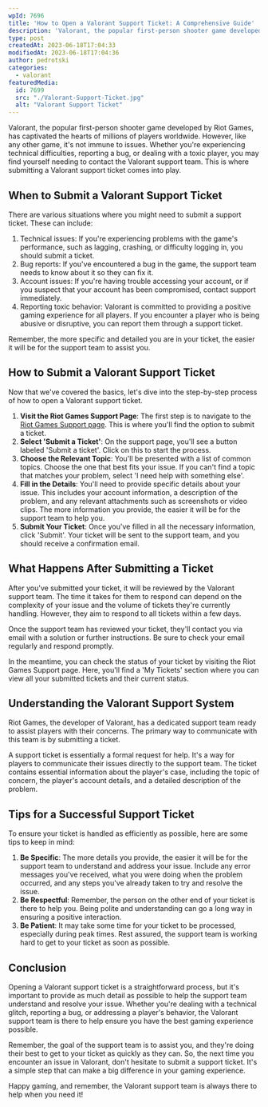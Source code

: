 ```yaml
---
wpId: 7696
title: 'How to Open a Valorant Support Ticket: A Comprehensive Guide'
description: 'Valorant, the popular first-person shooter game developed by Riot Games, ...'
type: post
createdAt: 2023-06-18T17:04:33
modifiedAt: 2023-06-18T17:04:36
author: pedrotski
categories:
  - valorant
featuredMedia:
  id: 7699
  src: "./Valorant-Support-Ticket.jpg"
  alt: "Valorant Support Ticket"
---
```



Valorant, the popular first-person shooter game developed by Riot Games, has captivated the hearts of millions of players worldwide. However, like any other game, it's not immune to issues. Whether you're experiencing technical difficulties, reporting a bug, or dealing with a toxic player, you may find yourself needing to contact the Valorant support team. This is where submitting a Valorant support ticket comes into play.

## When to Submit a Valorant Support Ticket

There are various situations where you might need to submit a support ticket. These can include:

1.  Technical issues: If you're experiencing problems with the game's performance, such as lagging, crashing, or difficulty logging in, you should submit a ticket.
2.  Bug reports: If you've encountered a bug in the game, the support team needs to know about it so they can fix it.
3.  Account issues: If you're having trouble accessing your account, or if you suspect that your account has been compromised, contact support immediately.
4.  Reporting toxic behavior: Valorant is committed to providing a positive gaming experience for all players. If you encounter a player who is being abusive or disruptive, you can report them through a support ticket.

Remember, the more specific and detailed you are in your ticket, the easier it will be for the support team to assist you.

## How to Submit a Valorant Support Ticket

Now that we've covered the basics, let's dive into the step-by-step process of how to open a Valorant support ticket.

1.  **Visit the Riot Games Support Page**: The first step is to navigate to the [Riot Games Support page](https://support-valorant.riotgames.com/hc/en-us). This is where you'll find the option to submit a ticket.
2.  **Select 'Submit a Ticket'**: On the support page, you'll see a button labeled 'Submit a ticket'. Click on this to start the process.
3.  **Choose the Relevant Topic**: You'll be presented with a list of common topics. Choose the one that best fits your issue. If you can't find a topic that matches your problem, select 'I need help with something else'.
4.  **Fill in the Details**: You'll need to provide specific details about your issue. This includes your account information, a description of the problem, and any relevant attachments such as screenshots or video clips. The more information you provide, the easier it will be for the support team to help you.
5.  **Submit Your Ticket**: Once you've filled in all the necessary information, click 'Submit'. Your ticket will be sent to the support team, and you should receive a confirmation email.

## What Happens After Submitting a Ticket

After you've submitted your ticket, it will be reviewed by the Valorant support team. The time it takes for them to respond can depend on the complexity of your issue and the volume of tickets they're currently handling. However, they aim to respond to all tickets within a few days.

Once the support team has reviewed your ticket, they'll contact you via email with a solution or further instructions. Be sure to check your email regularly and respond promptly.

In the meantime, you can check the status of your ticket by visiting the Riot Games Support page. Here, you'll find a 'My Tickets' section where you can view all your submitted tickets and their current status.

## Understanding the Valorant Support System

Riot Games, the developer of Valorant, has a dedicated support team ready to assist players with their concerns. The primary way to communicate with this team is by submitting a ticket.

A support ticket is essentially a formal request for help. It's a way for players to communicate their issues directly to the support team. The ticket contains essential information about the player's case, including the topic of concern, the player's account details, and a detailed description of the problem.

## Tips for a Successful Support Ticket

To ensure your ticket is handled as efficiently as possible, here are some tips to keep in mind:

1.  **Be Specific**: The more details you provide, the easier it will be for the support team to understand and address your issue. Include any error messages you've received, what you were doing when the problem occurred, and any steps you've already taken to try and resolve the issue.
2.  **Be Respectful**: Remember, the person on the other end of your ticket is there to help you. Being polite and understanding can go a long way in ensuring a positive interaction.
3.  **Be Patient**: It may take some time for your ticket to be processed, especially during peak times. Rest assured, the support team is working hard to get to your ticket as soon as possible.

## Conclusion

Opening a Valorant support ticket is a straightforward process, but it's important to provide as much detail as possible to help the support team understand and resolve your issue. Whether you're dealing with a technical glitch, reporting a bug, or addressing a player's behavior, the Valorant support team is there to help ensure you have the best gaming experience possible.

Remember, the goal of the support team is to assist you, and they're doing their best to get to your ticket as quickly as they can. So, the next time you encounter an issue in Valorant, don't hesitate to submit a support ticket. It's a simple step that can make a big difference in your gaming experience.

Happy gaming, and remember, the Valorant support team is always there to help when you need it!
